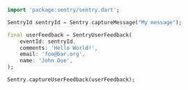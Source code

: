 ```dart
import 'package:sentry/sentry.dart';

SentryId sentryId = Sentry.captureMessage("My message");

final userFeedback = SentryUserFeedback(
    eventId: sentryId,
    comments: 'Hello World!',
    email: 'foo@bar.org',
    name: 'John Doe',
);

Sentry.captureUserFeedback(userFeedback);
```
